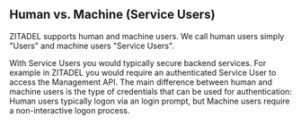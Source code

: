 ## Human vs. Machine (Service Users)

ZITADEL supports human and machine users. We call human users simply "Users" and machine users "Service Users".

With Service Users you would typically secure backend services. For example in ZITADEL you would require an authenticated Service User to access the Management API. The main difference between human and machine users is the type of credentials that can be used for authentication: Human users typically logon via an login prompt, but Machine users require a non-interactive logon process.
